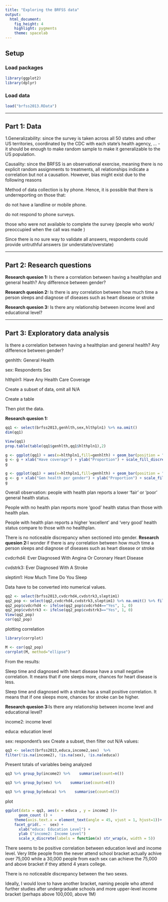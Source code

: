 ```yaml
---
title: "Exploring the BRFSS data"
output: 
  html_document: 
    fig_height: 4
    highlight: pygments
    theme: spacelab
---
```


## Setup

### Load packages

```r
library(ggplot2)
library(dplyr)
```

### Load data


```r
load("brfss2013.RData")
```



* * *

## Part 1: Data
1.Generalizability: since the survey is taken across all 50 states and other US territories, coordinated by the CDC with each state’s health agency, … - it should be enough to make random sample to make it generalizable to the US population.

Causality: since the BRFSS is an observational exercise, meaning there is no explicit random assignments to treatments, all relationships indicate a correlation but not a causation.
However, bias might exist due to the following reasons

Method of data collection is by phone. Hence, it is possible that there is underreporting on those that:

do not have a landline or mobile phone.

do not respond to phone surveys.

those who were not available to complete the survey (people who work/ preoccupied when the call was made )

Since there is no sure way to validate all answers, respondents could provide untruthful answers (or understate/overstate)

* * *

## Part 2: Research questions

**Research quesion 1:**
Is there a correlation between having a healthplan and general health? Any difference between gender?

**Research quesion 2:**
Is there is any correlation between how much time a person sleeps and diagnose of diseases such as heart disease or stroke

**Research quesion 3:**
Is there any relationship between income level and educational level? 


* * *

## Part 3: Exploratory data analysis

Is there a correlation between having a healthplan and general health? Any difference between gender?

genhlth: General Health

sex: Respondents Sex

hlthpln1: Have Any Health Care Coverage

Create a subset of data, omit all N/A

Create a table

Then plot the data.

**Research quesion 1:**

```r
qq1 <- select(brfss2013,genhlth,sex,hlthpln1) %>% na.omit()
dim(qq1)
```
```r
View(qq1)
prop.table(table(qq1$genhlth,qq1$hlthpln1),2)
```
```r
g <- ggplot(qq1) + aes(x=hlthpln1,fill=genhlth) + geom_bar(position = "fill")
g <- g + xlab("Have coverage") + ylab("Proportion") + scale_fill_discrete(name="Healthplan and general health")
g
```


```r
g <- ggplot(qq1) + aes(x=hlthpln1,fill=genhlth) + geom_bar(position = "fill") + facet_grid(.~sex)
g <- g + xlab("Gen health per gender") + ylab("Proportion") + scale_fill_discrete(name="Sectioned by gender")
g
```
Overall observation: people with health plan reports a lower ‘fair’ or ‘poor’ general health status.

People with no health plan reports more ‘good’ health status than those with health plan.

People with health plan reports a higher ‘excellent’ and ‘very good’ health status compare to those with no healthplan.

There is no noticeable discrepancy when sectioned into gender.
**Research quesion 2:**I wonder if there is any correlation between how much time a person sleeps and diagnose of diseases such as heart disease or stroke

cvdcrhd4: Ever Diagnosed With Angina Or Coronary Heart Disease

cvdstrk3: Ever Diagnosed With A Stroke

sleptim1: How Much Time Do You Sleep

Data have to be converted into numerical values.

```r
qq2 <- select(brfss2013,cvdcrhd4,cvdstrk3,sleptim1) 
qq2_pop <- select(qq2,cvdcrhd4,cvdstrk3,sleptim1) %>% na.omit() %>% filter(sleptim1 <= 16)
qq2_pop$cvdcrhd4 <- ifelse(qq2_pop$cvdcrhd4=="Yes", 1, 0)
qq2_pop$cvdstrk3 <- ifelse(qq2_pop$cvdstrk3=="Yes", 1, 0)
View(qq2_pop)
cor(qq2_pop)
```
plotting correlation

```r
library(corrplot)
```
```r
M <- cor(qq2_pop)
corrplot(M, method="ellipse")
```
From the results:

Sleep time and diagnosed with heart disease have a small negative correlation. It means that if one sleeps more, chances for heart disease is less.

Sleep time and diagnosed with a stroke has a small positive correlation. It means that if one sleeps more, chances for stroke can be higher.

**Research quesion 3:**Is there any relationship between income level and educational level?

income2: income level

educa: education level

sex: respondent’s sex
Create a subset, then filter out N/A values:

```r
qq3 <- select(brfss2013,educa,income2,sex)  %>%
filter(!is.na(income2), !is.na(sex), !is.na(educa))
```
Present totals of variables being analyzed
```r
qq3 %>% group_by(income2) %>%    summarise(count=n())
```
```r
qq3 %>% group_by(sex) %>%    summarise(count=n())
```
```r
qq3 %>% group_by(educa) %>%    summarise(count=n())
```

plot
```r
ggplot(data = qq3, aes(x = educa , y = income2 ))+
      geom_count () +
    theme(axis.text.x = element_text(angle = 45, vjust = 1, hjust=1))+
    facet_grid(. ~  sex) +
      xlab("educa: Education Level") +
      ylab ("income2: Income Level")
      scale_x_discrete(labels = function(x) str_wrap(x, width = 5))
```
There seems to be positive correlation between education level and income level. Very little people from the never attend school bracket actually achive over 75,000 while a 30,000 people from each sex can achieve the 75,000 and above bracket if they attend 4 years college.

There is no noticeable discrepancy between the two sexes.

Ideally, I would love to have another bracket, naming people who attend further studies after undergraduate schools and more upper-level income bracket (perhaps above 100,000, above 1M)
